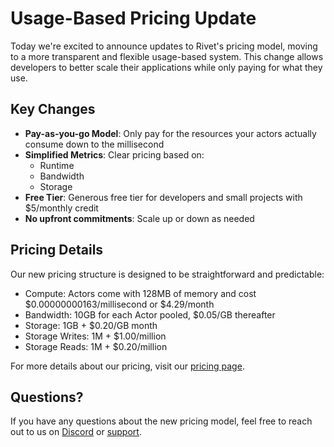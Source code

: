 
# Usage-Based Pricing Update

Today we're excited to announce updates to Rivet's pricing model, moving to a more transparent and flexible usage-based system. This change allows developers to better scale their applications while only paying for what they use.

## Key Changes

- **Pay-as-you-go Model**: Only pay for the resources your actors actually consume down to the millisecond
- **Simplified Metrics**: Clear pricing based on:
  - Runtime
  - Bandwidth
  - Storage
- **Free Tier**: Generous free tier for developers and small projects with $5/monthly credit
- **No upfront commitments**: Scale up or down as needed

## Pricing Details

Our new pricing structure is designed to be straightforward and predictable:

- Compute: Actors come with 128MB of memory and cost $0.00000000163/millisecond or $4.29/month
- Bandwidth: 10GB for each Actor pooled, $0.05/GB thereafter
- Storage: 1GB + $0.20/GB month
- Storage Writes: 1M + $1.00/million
- Storage Reads: 1M + $0.20/million


For more details about our pricing, visit our [pricing page](https://rivet.dev/pricing).

## Questions?

If you have any questions about the new pricing model, feel free to reach out to us on [Discord](https://rivet.dev/discord) or [support](https://rivet.dev/support). 